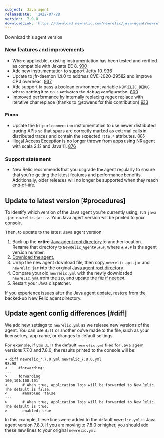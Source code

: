 ```yaml
---
subject:  Java agent
releaseDate:  '2022-07-28'
version:  7.9.0
downloadLink: 'https://download.newrelic.com/newrelic/java-agent/newrelic-agent/7.9.0/'
---
```

<ButtonGroup>
  <ButtonLink
    role="button"
    to="https://download.newrelic.com/newrelic/java-agent/newrelic-agent/7.9.0/"
    variant="primary"
  >
    Download this agent version
  </ButtonLink>
</ButtonGroup>

### New features and improvements
* Where applicable, existing instrumentation has been tested and verified as compatible with Jakarta EE 8. [900](https://github.com/newrelic/newrelic-java-agent/pull/900)
* Add new instrumentation to support Jetty 10. [936](https://github.com/newrelic/newrelic-java-agent/pull/936)
* Update to jfr-daemon 1.9.0 to address CVE-2020-29582 and improve CPU overhead. [937](https://github.com/newrelic/newrelic-java-agent/pull/937)
* Add support to pass a boolean environment variable `NEWRELIC_DEBUG` where setting it to `true` activates the debug configuration. [890](https://github.com/newrelic/newrelic-java-agent/pull/890)
* Improved performance by internally replacing regex replace with iterative char replace (thanks to @zowens for this contribution) [933](https://github.com/newrelic/newrelic-java-agent/pull/933)

### Fixes
* Update the `httpurlconnection` instrumentation to use newer distributed tracing APIs so that spans are correctly marked as external calls in distributed traces and contain the expected `http.*` attributes. [885](https://github.com/newrelic/newrelic-java-agent/pull/885)
* Illegal Access Exception is no longer thrown from apps using NR agent with scala 2.12 and Java 11. [876](https://github.com/newrelic/newrelic-java-agent/pull/876)

### Support statement

* New Relic recommends that you upgrade the agent regularly to ensure that you're getting the latest features and performance benefits. Additionally, older releases will no longer be supported when they reach [end-of-life](https://docs.newrelic.com/docs/using-new-relic/cross-product-functions/install-configure/notification-changes-new-relic-saas-features-distributed-software/).

## Update to latest version [#procedures]

To identify which version of the Java agent you're currently using, run `java -jar newrelic.jar -v`. Your Java agent version will be printed to your console.

Then, to update to the latest Java agent version:

1. Back up the **entire** [Java agent root directory](/docs/agents/manage-apm-agents/troubleshooting/find-agent-root-directory#java-agent) to another location. Rename that directory to `NewRelic_Agent#.#.#`, where `#.#.#` is the agent version number.
2. [Download the agent.](/docs/release-notes/agent-release-notes/java-release-notes)
3. Unzip the new agent download file, then copy `newrelic-api.jar` and `newrelic.jar` into the original [Java agent root directory](/docs/agents/manage-apm-agents/troubleshooting/find-agent-root-directory#java-agent).
4. Compare your old `newrelic.yml` with the newly downloaded `newrelic.yml` from the zip, and [update the file if needed](#diff).
5. Restart your Java dispatcher.

If you experience issues after the Java agent update, restore from the backed-up New Relic agent directory.

## Update agent config differences [#diff]

We add new settings to `newrelic.yml` as we release new versions of the agent. You can use `diff` or another ou've made to the file, such as your license key, app name, or changes to default settings.

For example, if you `diff` the default `newrelic.yml` files for Java agent versions 7.7.0 and 7.8.0, the results printed to the console will be:

```
➜ diff newrelic_7.7.0.yml newrelic_7.8.0.yml
98c98
<     #forwarding:
---
>     forwarding:
100,101c100,101
<       # When true, application logs will be forwarded to New Relic. The default is false.
<       #enabled: false
---
>       # When true, application logs will be forwarded to New Relic. The default is true.
>       enabled: true
```

In this example, these lines were added to the default `newrelic.yml` in Java agent version 7.8.0. If you are moving to 7.8.0 or higher, you should add these new lines to your original `newrelic.yml`.